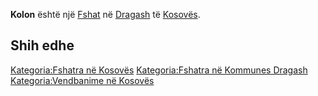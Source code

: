 {{Fshat në Kosovës
 | Emri                = Kolon
| srp_N_name = Kolon
| srp_N_FULL_NAME_RO = Kolon
| srp_N_FULL_NAME_ND_RO = Kolon
| srp_N_SORT_NAME_RG = KOLON
| srp_N_FULL_NAME_RG = Kolon
| srp_N_FULL_NAME_ND_RG = Kolon

 | Emri (Rasa dhanore) = 
 | Figura              = 
 | Shteti              = Kosovo
 | Komuna              = Dragash
 | Kodi postar         = 
 | Sipërfaqja          = 

 | Popullsia           = 

 | Regj. i popullsisë  = 
 | Dend. e popullsisë  = 
 | Faqja zyrtare       = 
 <!--- Koordinatat ----> 
 | Gjerësia            = 42.092778
 | Gjatësia            = 20.696111
 | Lartësia            = 
}}
'''Kolon''' është një [[Fshat]] në [[Dragash]] të [[Kosovës]].

<!-- == Gjeografia == -->
<!-- == Historia == -->
<!-- == Demografia == -->
== Shih edhe ==
{{Komuna Dragash}}
{{Kosovo-Administrata-Cung}}

[[Kategoria:Fshatra në Kosovës]]
[[Kategoria:Fshatra në Kommunes Dragash]]
[[Kategoria:Vendbanime në Kosovës]]